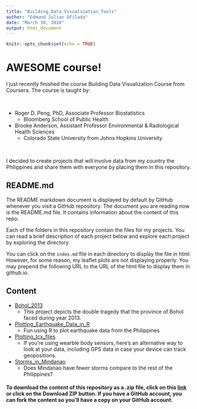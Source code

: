 ```yaml
---
title: "Building_Data_Visualization_Tools"
author: "Edmund Julian Ofilada"
date: "March 30, 2018"
output: html_document
---
```


```r
knitr::opts_chunk$set(echo = TRUE)
```

# AWESOME course!

I just recently finished the course Building Data Visualization Course from Coursera. The course is taught by:    

<br>

- Roger D. Peng, PhD, Associate Professor Biostatistics 
    - Bloomberg School of Public Health
     
- Brooke Anderson,  Assistant Professor Environmental & Radiological Health Sciences
    - Colorado State University from Johns Hopkins University

<br>

I decided to create projects that will involve data from my country the Philippines and share them with everyone by placing them in this repository. 

## README.md

The README markdown document is displayed by default by GitHub whenever you visit a GitHub repository. The document you are reading now is the README.md file. It contains information about the content of this repo.

Each of the folders in this repository contain the files for my  projects. You can read a brief description of each project below and explore each project by exploring the directory.

You can click on the `index.md` file in each directory to display the file in html.  However, for some reason, my leaflet plots are not displaying properly. You may prepend the following URL to the URL of the html file to display them in github.io.

## Content 

- [Bohol_2013](/Building_Data_Visualization_Tools/Bohol_2013/)
     - This project depicts the double tragedy that the province of Bohol faced during year 2013.
     
- [Plotting_Earthquake_Data_in_R](/Building_Data_Visualization_Tools/Plotting_Earthquake_Data_in_R/)
     - Fun using R to plot earthquake data from the Philippines
     
- [Plotting_tcx_files](/Building_Data_Visualization_Tools/Plotting_tcx_files/)
     - If you're using wearble body sensors, here's an alternative way to look at your data, including GPS data in case your device can track geopositions.
     
- [Storms_in_Mindanao](/Building_Data_Visualization_Tools/Storms_in_Mindanao/)
     - Does Mindanao have fewer storms compare to the rest of the Philippines?

#### To download the content of this repository as a .zip file, click on this [link](/Building_Data_Visualization_Tools/archive/gh-pages.zip) or click on the Download ZIP button. If you have a GitHub account, you can fork the content so you'll have a copy on your GitHub account.  